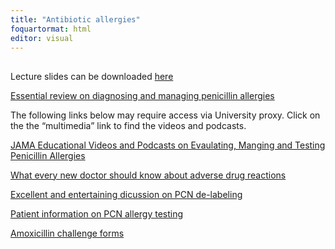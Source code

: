```yaml
---
title: "Antibiotic allergies"
foquartormat: html
editor: visual
---
```


## 

Lecture slides can be downloaded [here](allergies_2023.pdf)

[Essential review on diagnosing and managing penicillin allergies](jama.pdf)

The following links below may require access via University proxy. Click on the the "multimedia" link to find the videos and podcasts.

[JAMA Educational Videos and Podcasts on Evaulating, Manging and Testing Penicillin Allergies](https://jamanetwork.com/journals/jama/fullarticle/2720732?utm_campaign=articlepdf)

[What every new doctor should know about adverse drug reactions](https://edhub.ama-assn.org/jn-learning/audio-player/18550687?resultClick=1&bypassSolrId=M_18550687)

[Excellent and entertaining dicussion on PCN de-labeling](https://sidp.pinecast.co/episode/86452788/the-swinging-pen-dulum-evolving-approaches-to-cephalosporin-use-in-penicillin-allergic-patients)

[Patient information on PCN allergy testing](patient.pdf)

[Amoxicillin challenge forms](amoxchallenge.pdf)
